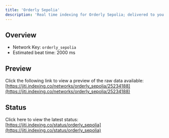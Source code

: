 ```yaml
---
title: 'Orderly Sepolia'
description: 'Real time indexing for Orderly Sepolia; delivered to you'
---
```


## Overview
- Network Key: `orderly_sepolia`
- Estimated beat time: 2000 ms

## Preview
Click the following link to view a preview of the raw data available: [https://jiti.indexing.co/networks/orderly_sepolia/25234188](https://jiti.indexing.co/networks/orderly_sepolia/25234188)

## Status
Click here to view the latest status: [https://jiti.indexing.co/status/orderly_sepolia](https://jiti.indexing.co/status/orderly_sepolia)
